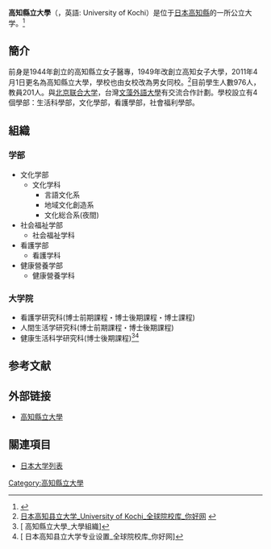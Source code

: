 {{Infobox university
|name        = 高知縣立大學
|EnglishName =  University of Kochi
|native_name = {{lang|ja|高知県立大学}}
|image       = University of Kochi, Eikokuji Campus.jpg
|caption     = 
|motto       = 
|established =  1944年
|closed      = 
|re-established =  
|anniversary = 
|type        = 公立
|president   = 
|faculty     = 
|staff       = 
|students    = 
|undergrad   = 
|postgrad    = 
|doctoral    = 
|alumni      = 
|address     = {{日本}}	[[高知県|高知県]][[高知市|高知市]]永国寺町2番22号市
|area        = 
|campus      =	
|affiliations= 
|zip         = 
|telephone   =  
|nickname    = 
|athlete     = 
|conference  = 
|website     = {{URL|http://www.u-kochi.ac.jp/}}
|logo        = 
}}
'''高知縣立大學'''（{{jpn|j='''高知県立大学'''|hg=こうちけんりつだいがく}}，英語: University of Kochi）是位于[[日本|日本]][[高知縣|高知縣]]的一所公立大学。<ref>{{Cite web |url=http://140.111.34.232/viewinfo.php?school_id=17300 |title=日本高知县立大学_高知県 - 外國大學參考名冊查詢系統 |accessdate=2016-09-21 |archive-date=2017-03-27 |archive-url=https://web.archive.org/web/20170327153557/http://140.111.34.232/viewinfo.php?school_id=17300 |dead-url=yes }}</ref>

==簡介==
前身是1944年創立的高知縣立女子醫專，1949年改創立高知女子大學，2011年4月1日更名為高知縣立大學，學校也由女校改為男女同校。<ref>[http://liuxueku.people.nihaowang.com/people/detail.aspx?uid=8147 日本高知县立大学_University of Kochi_全球院校库_你好网{{zh-cn}}] {{webarchive|url=https://web.archive.org/web/20170327153252/http://liuxueku.people.nihaowang.com/people/detail.aspx?uid=8147 |date=2017-03-27 }}</ref>目前學生人數976人，教員201人。與[[北京联合大学|北京联合大学]]，台灣[[文藻外語大學|文藻外語大學]]有交流合作計劃。學校設立有4個學部：生活科學部，文化學部，看護學部，社會福利學部。
== 組織 ==
===学部===
*文化学部
**文化学科
***言語文化系
***地域文化創造系
***文化総合系(夜間)
*社会福祉学部
**社会福祉学科
*看護学部
**看護学科
*健康營養学部
**健康營養学科
=== 大学院 ===
*看護学研究科(博士前期課程・博士後期課程・博士課程)
*人間生活学研究科(博士前期課程・博士後期課程)
*健康生活科学研究科(博士後期課程)<ref>[{{Cite web |url=http://www.u-kochi.ac.jp/life/1/2/ |title=高知縣立大學_大學組織{{ja}} |accessdate=2016-09-21 |archive-date=2016-09-23 |archive-url=https://web.archive.org/web/20160923051446/http://www.u-kochi.ac.jp/life/1/2/ |dead-url=no }} 高知縣立大學_大學組織{{ja}}]</ref><ref>[{{Cite web |url=http://school.nihaowang.com/major-8147-Undergraduate.html |title=日本高知县立大学专业设置_全球院校库_你好网{{zh-cn}} |accessdate=2016-09-21 |archive-date=2017-03-27 |archive-url=https://web.archive.org/web/20170327153345/http://school.nihaowang.com/major-8147-Undergraduate.html |dead-url=no }} 日本高知县立大学专业设置_全球院校库_你好网{{zh-cn}}]</ref>
==参考文献==
{{reflist}}
== 外部链接 ==
*[http://www.u-kochi.ac.jp/ 高知縣立大學] {{Wayback|url=http://www.u-kochi.ac.jp/ |date=20160913192601 }}{{ja}}
== 關連項目 ==
*[[日本大学列表|日本大学列表]]

{{Portal|大學|Nuvola apps file-manager.png}}

{{日本公立大学}}
{{Authority control}}
[[Category:高知縣立大學|Category:高知縣立大學]]